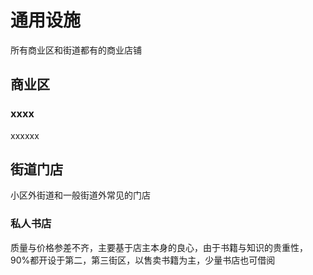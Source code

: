 # 通用设施

所有商业区和街道都有的商业店铺

## 商业区

<Steps>

### xxxx

xxxxxx

</Steps>

## 街道门店

小区外街道和一般街道外常见的门店

<Steps>

### 私人书店

质量与价格参差不齐，主要基于店主本身的良心，由于书籍与知识的贵重性，90%都开设于第二，第三街区，以售卖书籍为主，少量书店也可借阅

</Steps>

